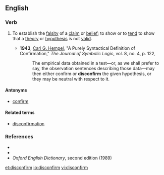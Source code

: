 ==English==

===Verb===
{{en-verb}}

# {{context|transitive|lang=en}} To establish the [[falsity]] of a [[claim]] or [[belief]]; to show or to [[tend]] to show that a [[theory]] or [[hypothesis]] is not [[valid]].
#* '''1943''', [[w:Carl_Gustav_Hempel|Carl G. Hempel]], "A Purely Syntactical Definition of Confirmation," ''The Journal of Symbolic Logic'', vol. 8, no. 4, p. 122,
#*: The empirical data obtained in a test—or, as we shall prefer to say, the observation sentences describing those data—may then either confirm or '''disconfirm''' the given hypothesis, or they may be neutral with respect to it.

====Antonyms====
* [[confirm]]

====Related terms====
* [[disconfirmation]]

===References===
* {{R:Dictionary.com}}
* {{R:Encarta}}
* ''Oxford English Dictionary'', second edition (1989)

[[et:disconfirm]]
[[io:disconfirm]]
[[vi:disconfirm]]